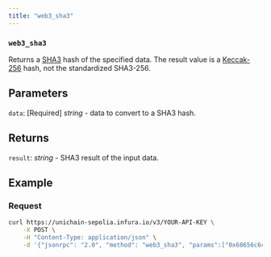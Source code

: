 ```yaml
---
title: "web3_sha3"
---
```




### `web3_sha3`

Returns a [SHA3](https://en.wikipedia.org/wiki/SHA-3) hash of the specified data. The result value is a [Keccak-256](https://keccak.team/keccak.html) hash, not the standardized SHA3-256.

## Parameters

`data`: [Required] _string_ - data to convert to a SHA3 hash.

## Returns

`result`: _string_ - SHA3 result of the input data.

## Example


<Example />

### Request

<Tabs>

<TabItem value="curl">

```bash
curl https://unichain-sepolia.infura.io/v3/YOUR-API-KEY \
    -X POST \
    -H "Content-Type: application/json" \
    -d '{"jsonrpc": "2.0", "method": "web3_sha3", "params":["0x68656c6c6f20776f726c00"], "id": 1}'
```

</TabItem>
<!-- <TabItem value="WSS">

```bash
  wscat -c wss://unichain-sepolia.infura.io/ws/v3/YOUR-API-KEY -x '{"jsonrpc": "2.0", "method":web3_sha3", "params":["0x68656c6c6f20776f726c00"], "id": 1}'
```
  </TabItem> -->

</Tabs>


### Response

<Tabs>
<TabItem value="JSON">

```json
{
  "jsonrpc": "2.0",
  "id": 1,
  "result": "0x5e39a0a66544c0668bde22d61c47a8710000ece931f13b84d3b2feb44ec96d3f"
}
```

</TabItem>

</Tabs>